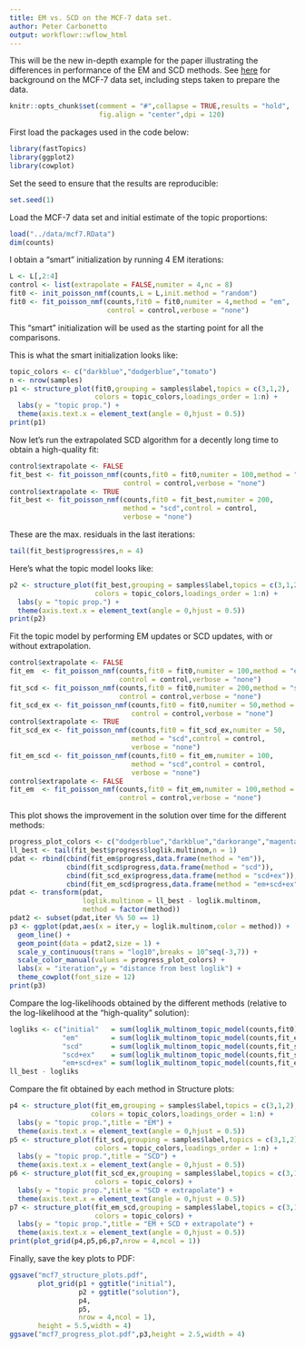 ```yaml
---
title: EM vs. SCD on the MCF-7 data set.
author: Peter Carbonetto
output: workflowr::wflow_html
---
```


This will be the new in-depth example for the paper illustrating the
differences in performance of the EM and SCD methods. See
[here](https://stephenslab.github.io/single-cell-jamboree/mcf7.html)
for background on the MCF-7 data set, including steps taken to prepare
the data.

```r
knitr::opts_chunk$set(comment = "#",collapse = TRUE,results = "hold",
                      fig.align = "center",dpi = 120)
```

First load the packages used in the code below:

```r
library(fastTopics)
library(ggplot2)
library(cowplot)
```

Set the seed to ensure that the results are reproducible:

```r
set.seed(1)
```

Load the MCF-7 data set and initial estimate of the topic proportions:

```r
load("../data/mcf7.RData")
dim(counts)
```

I obtain a "smart" initialization by running 4 EM iterations:

```r
L <- L[,2:4]
control <- list(extrapolate = FALSE,numiter = 4,nc = 8)
fit0 <- init_poisson_nmf(counts,L = L,init.method = "random")
fit0 <- fit_poisson_nmf(counts,fit0 = fit0,numiter = 4,method = "em",
                        control = control,verbose = "none")
```

This "smart" initialization will be used as the starting point for
all the comparisons.

This is what the smart initialization looks like:

```r
topic_colors <- c("darkblue","dodgerblue","tomato")
n <- nrow(samples)
p1 <- structure_plot(fit0,grouping = samples$label,topics = c(3,1,2),
                     colors = topic_colors,loadings_order = 1:n) +
  labs(y = "topic prop.") +
  theme(axis.text.x = element_text(angle = 0,hjust = 0.5))
print(p1)
```

Now let's run the extrapolated SCD algorithm for a decently long time
to obtain a high-quality fit:

```r
control$extrapolate <- FALSE
fit_best <- fit_poisson_nmf(counts,fit0 = fit0,numiter = 100,method = "scd",
                            control = control,verbose = "none")
control$extrapolate <- TRUE
fit_best <- fit_poisson_nmf(counts,fit0 = fit_best,numiter = 200,
                            method = "scd",control = control,
							verbose = "none")
```

These are the max. residuals in the last iterations:

```r
tail(fit_best$progress$res,n = 4)
```

Here's what the topic model looks like:

```r
p2 <- structure_plot(fit_best,grouping = samples$label,topics = c(3,1,2),
                     colors = topic_colors,loadings_order = 1:n) +
  labs(y = "topic prop.") +
  theme(axis.text.x = element_text(angle = 0,hjust = 0.5))
print(p2)
```

Fit the topic model by performing EM updates or SCD updates, with or
without extrapolation.

```r
control$extrapolate <- FALSE
fit_em  <- fit_poisson_nmf(counts,fit0 = fit0,numiter = 100,method = "em",
                           control = control,verbose = "none")
fit_scd <- fit_poisson_nmf(counts,fit0 = fit0,numiter = 200,method = "scd",
                           control = control,verbose = "none")
fit_scd_ex <- fit_poisson_nmf(counts,fit0 = fit0,numiter = 50,method = "scd",
                              control = control,verbose = "none")
control$extrapolate <- TRUE
fit_scd_ex <- fit_poisson_nmf(counts,fit0 = fit_scd_ex,numiter = 50,
                              method = "scd",control = control,
							  verbose = "none")
fit_em_scd <- fit_poisson_nmf(counts,fit0 = fit_em,numiter = 100,
                              method = "scd",control = control,
							  verbose = "none")
control$extrapolate <- FALSE
fit_em  <- fit_poisson_nmf(counts,fit0 = fit_em,numiter = 100,method = "em",
                           control = control,verbose = "none")
```

This plot shows the improvement in the solution over time for the
different methods:

```r
progress_plot_colors <- c("dodgerblue","darkblue","darkorange","magenta")
ll_best <- tail(fit_best$progress$loglik.multinom,n = 1)
pdat <- rbind(cbind(fit_em$progress,data.frame(method = "em")),
              cbind(fit_scd$progress,data.frame(method = "scd")),
			  cbind(fit_scd_ex$progress,data.frame(method = "scd+ex")),
			  cbind(fit_em_scd$progress,data.frame(method = "em+scd+ex")))
pdat <- transform(pdat,
                  loglik.multinom = ll_best - loglik.multinom,
                  method = factor(method))
pdat2 <- subset(pdat,iter %% 50 == 1)
p3 <- ggplot(pdat,aes(x = iter,y = loglik.multinom,color = method)) +
  geom_line() +
  geom_point(data = pdat2,size = 1) +
  scale_y_continuous(trans = "log10",breaks = 10^seq(-3,7)) +
  scale_color_manual(values = progress_plot_colors) +
  labs(x = "iteration",y = "distance from best loglik") +
  theme_cowplot(font_size = 12)
print(p3)
```

Compare the log-likelihoods obtained by the different methods
(relative to the log-likelihood at the "high-quality" solution):

```r
logliks <- c("initial"   = sum(loglik_multinom_topic_model(counts,fit0)),
             "em"        = sum(loglik_multinom_topic_model(counts,fit_em)),
             "scd"       = sum(loglik_multinom_topic_model(counts,fit_scd)),
             "scd+ex"    = sum(loglik_multinom_topic_model(counts,fit_scd_ex)),
             "em+scd+ex" = sum(loglik_multinom_topic_model(counts,fit_em_scd)))
ll_best - logliks
```

Compare the fit obtained by each method in Structure plots:

```r
p4 <- structure_plot(fit_em,grouping = samples$label,topics = c(3,1,2),
                    colors = topic_colors,loadings_order = 1:n) +
  labs(y = "topic prop.",title = "EM") +
  theme(axis.text.x = element_text(angle = 0,hjust = 0.5))
p5 <- structure_plot(fit_scd,grouping = samples$label,topics = c(3,1,2),
                     colors = topic_colors,loadings_order = 1:n) +
  labs(y = "topic prop.",title = "SCD") +
  theme(axis.text.x = element_text(angle = 0,hjust = 0.5))
p6 <- structure_plot(fit_scd_ex,grouping = samples$label,topics = c(3,1,2),
                     colors = topic_colors) +
  labs(y = "topic prop.",title = "SCD + extrapolate") +
  theme(axis.text.x = element_text(angle = 0,hjust = 0.5))
p7 <- structure_plot(fit_em_scd,grouping = samples$label,topics = c(3,1,2),
                     colors = topic_colors) +
  labs(y = "topic prop.",title = "EM + SCD + extrapolate") +
  theme(axis.text.x = element_text(angle = 0,hjust = 0.5))
print(plot_grid(p4,p5,p6,p7,nrow = 4,ncol = 1))
```

Finally, save the key plots to PDF:

```r
ggsave("mcf7_structure_plots.pdf",
       plot_grid(p1 + ggtitle("initial"),
	             p2 + ggtitle("solution"),
				 p4,
				 p5,
				 nrow = 4,ncol = 1),
	   height = 5.5,width = 4)
ggsave("mcf7_progress_plot.pdf",p3,height = 2.5,width = 4)
```
